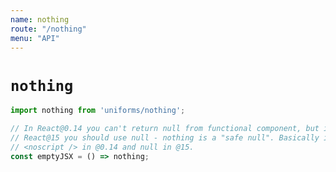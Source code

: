 ```yaml
---
name: nothing
route: "/nothing"
menu: "API"
---
```

# `nothing`

```js
import nothing from 'uniforms/nothing';

// In React@0.14 you can't return null from functional component, but in
// React@15 you should use null - nothing is a "safe null". Basically it's a
// <noscript /> in @0.14 and null in @15.
const emptyJSX = () => nothing;
```
